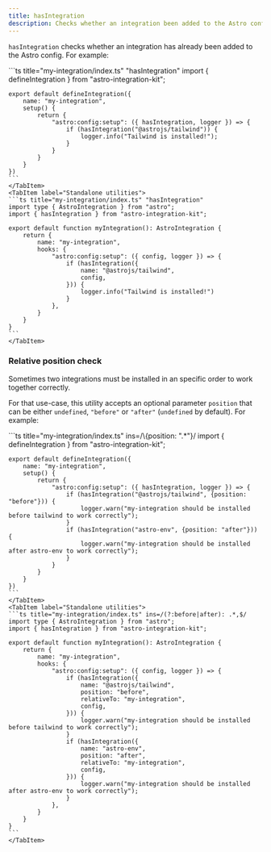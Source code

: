```yaml
---
title: hasIntegration
description: Checks whether an integration been added to the Astro config.
---
```


`hasIntegration` checks whether an integration has already been added to the Astro config. For example:

<Tabs>
    <TabItem label="Extended hooks">
	```ts title="my-integration/index.ts" "hasIntegration"
	import { defineIntegration } from "astro-integration-kit";

	export default defineIntegration({
		name: "my-integration",
		setup() {
			return {
				"astro:config:setup": ({ hasIntegration, logger }) => {
					if (hasIntegration("@astrojs/tailwind")) {
						logger.info("Tailwind is installed!");
					}
				}
			}
		}
	})
	```
	</TabItem>
	<TabItem label="Standalone utilities">
	```ts title="my-integration/index.ts" "hasIntegration"
	import type { AstroIntegration } from "astro";
	import { hasIntegration } from "astro-integration-kit";

	export default function myIntegration(): AstroIntegration {
		return {
			name: "my-integration",
			hooks: {
				"astro:config:setup": ({ config, logger }) => {
					if (hasIntegration({
						name: "@astrojs/tailwind",
						config,
					})) {
						logger.info("Tailwind is installed!")
					}
				},
			}
		}
	}
	``` 
	</TabItem>
</Tabs>

### Relative position check

Sometimes two integrations must be installed in an specific order to work together correctly.

For that use-case, this utility accepts an optional parameter `position` that can be either `undefined`, `"before"` or `"after"` (`undefined` by default). For example:

<Tabs>
    <TabItem label="Extended hooks">
	```ts title="my-integration/index.ts" ins=/\{position: ".*"}/
	import { defineIntegration } from "astro-integration-kit";

	export default defineIntegration({
		name: "my-integration",
		setup() {
			return {
				"astro:config:setup": ({ hasIntegration, logger }) => {
					if (hasIntegration("@astrojs/tailwind", {position: "before"})) {
						logger.warn("my-integration should be installed before tailwind to work correctly");
					}
					if (hasIntegration("astro-env", {position: "after"})) {
						logger.warn("my-integration should be installed after astro-env to work correctly");
					}
				}
			}
		}
	})
	```
	</TabItem>
	<TabItem label="Standalone utilities">
	```ts title="my-integration/index.ts" ins=/(?:before|after): .*,$/
	import type { AstroIntegration } from "astro";
	import { hasIntegration } from "astro-integration-kit";

	export default function myIntegration(): AstroIntegration {
		return {
			name: "my-integration",
			hooks: {
				"astro:config:setup": ({ config, logger }) => {
					if (hasIntegration({
						name: "@astrojs/tailwind",
						position: "before",
						relativeTo: "my-integration",
						config,
					})) {
						logger.warn("my-integration should be installed before tailwind to work correctly");
					}
					if (hasIntegration({
						name: "astro-env",
						position: "after",
						relativeTo: "my-integration",
						config,
					})) {
						logger.warn("my-integration should be installed after astro-env to work correctly");
					}
				},
			}
		}
	}
	``` 
	</TabItem>
</Tabs>


